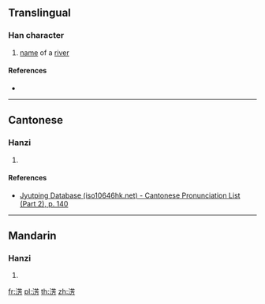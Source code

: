{{character info/new}}
==Translingual==

===Han character===
{{Han char|rn=85|rad=水|as=08|sn=11|four=34127|canj=ETYS|ids=⿰氵芳}}

# [[name]] of a [[river]]

====References====
* {{Han ref|kx=0629.240|dkj=17636|hdz=31642.010|uh=6DD3|ud=28115|bh=D642|bd=54850}}

----

==Cantonese==

===Hanzi===
{{yue-hanzi|jyut=[[fong1]]|y=fong1}}

# {{defn|lang=yue|sort=水08}}

====References====
*[http://www.iso10646hk.net/jp/document/download.jsp Jyutping Database (iso10646hk.net) - Cantonese Pronunciation List (Part 2), p. 140]

----

==Mandarin==

===Hanzi===
{{cmn-hanzi|pin=[[fāng]] ([[fang1]])|wg=fang<sup>1</sup>}}

# {{defn|lang=cmn|sort=水08}}

[[fr:淓]]
[[pl:淓]]
[[th:淓]]
[[zh:淓]]